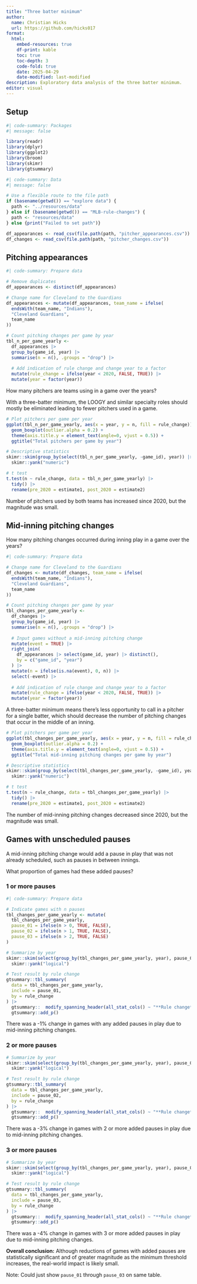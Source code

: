 ```yaml
---
title: "Three batter minimum"
author:
  name: Christian Hicks
  url: https://github.com/hicks017
format:
  html:
    embed-resources: true
    df-print: kable
    toc: true
    toc-depth: 3
    code-fold: true
    date: 2025-04-29
    date-modified: last-modified
description: Exploratory data analysis of the three batter minimum.
editor: visual
---
```


## Setup

```r
#| code-summary: Packages
#| message: false

library(readr)
library(dplyr)
library(ggplot2)
library(broom)
library(skimr)
library(gtsummary)
```

```r
#| code-summary: Data
#| message: false

# Use a flexible route to the file path
if (basename(getwd()) == "explore data") {
  path <- "../resources/data"
} else if (basename(getwd()) == "MLB-rule-changes") {
  path <- "resources/data"
} else {print("Failed to set path")}

df_appearances <- read_csv(file.path(path, "pitcher_appearances.csv"))
df_changes <- read_csv(file.path(path, "pitcher_changes.csv"))
```

## Pitching appearances

```r
#| code-summary: Prepare data

# Remove duplicates
df_appearances <- distinct(df_appearances)

# Change name for Cleveland to the Guardians
df_appearances <- mutate(df_appearances, team_name = ifelse(
  endsWith(team_name, "Indians"),
  "Cleveland Guardians",
  team_name
))

# Count pitching changes per game by year
tbl_n_per_game_yearly <- 
  df_appearances |>
  group_by(game_id, year) |>
  summarise(n = n(), .groups = "drop") |>
  
  # Add indication of rule change and change year to a factor
  mutate(rule_change = ifelse(year < 2020, FALSE, TRUE)) |>
  mutate(year = factor(year))
```

How many pitchers are teams using in a game over the years?

With a three-batter minimum, the LOOGY and similar specialty roles should mostly be eliminated leading to fewer pitchers used in a game.

```r
# Plot pitchers per game per year
ggplot(tbl_n_per_game_yearly, aes(x = year, y = n, fill = rule_change)) +
  geom_boxplot(outlier.alpha = 0.2) +
  theme(axis.title.y = element_text(angle=0, vjust = 0.5)) +
  ggtitle("Total pitchers per game by year")

# Descriptive statistics
skimr::skim(group_by(select(tbl_n_per_game_yearly, -game_id), year)) |> 
  skimr::yank("numeric")

# t test
t.test(n ~ rule_change, data = tbl_n_per_game_yearly) |>
  tidy() |>
  rename(pre_2020 = estimate1, post_2020 = estimate2)
```

Number of pitchers used by both teams has increased since 2020, but the magnitude was small.

## Mid-inning pitching changes

How many pitching changes occurred during inning play in a game over the years?

```r
#| code-summary: Prepare data

# Change name for Cleveland to the Guardians
df_changes <- mutate(df_changes, team_name = ifelse(
  endsWith(team_name, "Indians"),
  "Cleveland Guardians",
  team_name
))

# Count pitching changes per game by year
tbl_changes_per_game_yearly <- 
  df_changes |>
  group_by(game_id, year) |>
  summarise(n = n(), .groups = "drop") |>
  
  # Input games without a mid-inning pitching change
  mutate(event = TRUE) |>
  right_join(
    df_appearances |> select(game_id, year) |> distinct(),
    by = c("game_id", "year")
  ) |>
  mutate(n = ifelse(is.na(event), 0, n)) |>
  select(-event) |>
  
  # Add indication of rule change and change year to a factor
  mutate(rule_change = ifelse(year < 2020, FALSE, TRUE)) |>
  mutate(year = factor(year))
```

A three-batter minimum means there's less opportunity to call in a pitcher for a single batter, which should decrease the number of pitching changes that occur in the middle of an inning.

```r
# Plot pitchers per game per year
ggplot(tbl_changes_per_game_yearly, aes(x = year, y = n, fill = rule_change)) +
  geom_boxplot(outlier.alpha = 0.2) +
  theme(axis.title.y = element_text(angle=0, vjust = 0.5)) +
  ggtitle("Total mid-inning pitching changes per game by year")

# Descriptive statistics
skimr::skim(group_by(select(tbl_changes_per_game_yearly, -game_id), year)) |> 
  skimr::yank("numeric")

# t test
t.test(n ~ rule_change, data = tbl_changes_per_game_yearly) |>
  tidy() |>
  rename(pre_2020 = estimate1, post_2020 = estimate2)
```

The number of mid-inning pitching changes decreased since 2020, but the magnitude was small.

## Games with unscheduled pauses

A mid-inning pitching change would add a pause in play that was not already scheduled, such as pauses in between innings.

What proportion of games had these added pauses?

### 1 or more pauses

```r
#| code-summary: Prepare data

# Indicate games with n pauses
tbl_changes_per_game_yearly <- mutate(
  tbl_changes_per_game_yearly,
  pause_01 = ifelse(n > 0, TRUE, FALSE),
  pause_02 = ifelse(n > 1, TRUE, FALSE),
  pause_03 = ifelse(n > 2, TRUE, FALSE)
)

# Summarize by year
skimr::skim(select(group_by(tbl_changes_per_game_yearly, year), pause_01, year)) |>
  skimr::yank("logical")

# Test result by rule change
gtsummary::tbl_summary(
  data = tbl_changes_per_game_yearly,
  include = pause_01,
  by = rule_change
) |>
  gtsummary::  modify_spanning_header(all_stat_cols() ~ "**Rule change**") |>
  gtsummary::add_p()
```

There was a -1% change in games with any added pauses in play due to mid-inning pitching changes.

### 2 or more pauses

```r
# Summarize by year
skimr::skim(select(group_by(tbl_changes_per_game_yearly, year), pause_02, year)) |>
  skimr::yank("logical")

# Test result by rule change
gtsummary::tbl_summary(
  data = tbl_changes_per_game_yearly,
  include = pause_02,
  by = rule_change
) |>
  gtsummary::  modify_spanning_header(all_stat_cols() ~ "**Rule change**") |>
  gtsummary::add_p()
```

There was a -3% change in games with 2 or more added pauses in play due to mid-inning pitching changes.

### 3 or more pauses

```r
# Summarize by year
skimr::skim(select(group_by(tbl_changes_per_game_yearly, year), pause_03, year)) |>
  skimr::yank("logical")

# Test result by rule change
gtsummary::tbl_summary(
  data = tbl_changes_per_game_yearly,
  include = pause_03,
  by = rule_change
) |>
  gtsummary::  modify_spanning_header(all_stat_cols() ~ "**Rule change**") |>
  gtsummary::add_p()
```

There was a -4% change in games with 3 or more added pauses in play due to mid-inning pitching changes.

**Overall conclusion:** Although reductions of games with added pauses are statistically significant and of greater magnitude as the minimum threshold increases, the real-world impact is likely small.

Note: Could just show `pause_01` through `pause_03` on same table.
